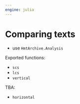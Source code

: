 ```yaml
---
engine: julia
---
```


# Comparing texts

- use `HmtArchive.Analysis`

Exported functions:

- `scs`
- `lcs`
- `vertical`

TBA:

- `horizontal`
